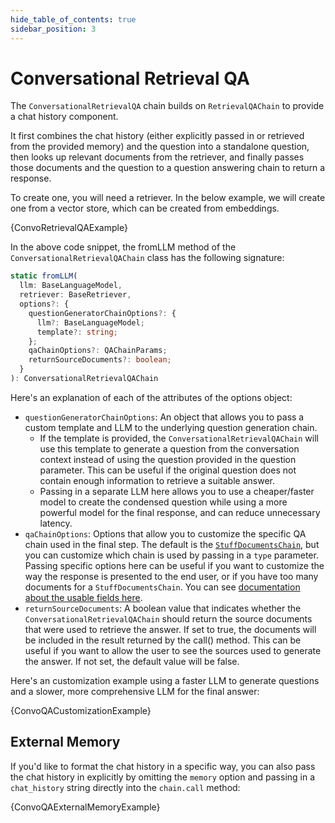 ```yaml
---
hide_table_of_contents: true
sidebar_position: 3
---
```



# Conversational Retrieval QA

The `ConversationalRetrievalQA` chain builds on `RetrievalQAChain` to provide a chat history component.

It first combines the chat history (either explicitly passed in or retrieved from the provided memory) and the question into a standalone question, then looks up relevant documents from the retriever, and finally passes those documents and the question to a question answering chain to return a response.

To create one, you will need a retriever. In the below example, we will create one from a vector store, which can be created from embeddings.


<CodeBlock language="typescript">{ConvoRetrievalQAExample}</CodeBlock>

In the above code snippet, the fromLLM method of the `ConversationalRetrievalQAChain` class has the following signature:

```typescript
static fromLLM(
  llm: BaseLanguageModel,
  retriever: BaseRetriever,
  options?: {
    questionGeneratorChainOptions?: {
      llm?: BaseLanguageModel;
      template?: string;
    };
    qaChainOptions?: QAChainParams;
    returnSourceDocuments?: boolean;
  }
): ConversationalRetrievalQAChain
```

Here's an explanation of each of the attributes of the options object:

- `questionGeneratorChainOptions`: An object that allows you to pass a custom template and LLM to the underlying question generation chain.
  - If the template is provided, the `ConversationalRetrievalQAChain` will use this template to generate a question from the conversation context instead of using the question provided in the question parameter.
    This can be useful if the original question does not contain enough information to retrieve a suitable answer.
  - Passing in a separate LLM here allows you to use a cheaper/faster model to create the condensed question while using a more powerful model for the final response, and can reduce unnecessary latency.
- `qaChainOptions`: Options that allow you to customize the specific QA chain used in the final step. The default is the [`StuffDocumentsChain`](/docs/modules/chains/index_related_chains/document_qa), but you can customize which chain is used by passing in a `type` parameter.
  Passing specific options here can be useful if you want to customize the way the response is presented to the end user, or if you have too many documents for a `StuffDocumentsChain`.
  You can see [documentation about the usable fields here](/docs/api/chains/types/QAChainParams).
- `returnSourceDocuments`: A boolean value that indicates whether the `ConversationalRetrievalQAChain` should return the source documents that were used to retrieve the answer. If set to true, the documents will be included in the result returned by the call() method. This can be useful if you want to allow the user to see the sources used to generate the answer. If not set, the default value will be false.

Here's an customization example using a faster LLM to generate questions and a slower, more comprehensive LLM for the final answer:


<CodeBlock language="typescript">{ConvoQACustomizationExample}</CodeBlock>

## External Memory

If you'd like to format the chat history in a specific way, you can also pass the chat history in explicitly by omitting the `memory` option and passing in
a `chat_history` string directly into the `chain.call` method:


<CodeBlock language="typescript">{ConvoQAExternalMemoryExample}</CodeBlock>
